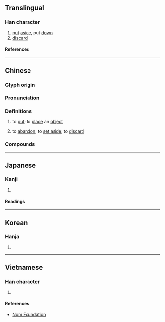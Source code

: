 {{also|置}}
{{character info}}
{{character info|0x2F86E}}
==Translingual==

===Han character===
{{Han char|rn=40|rad=宀|as=10|sn=13|four=30801|canj=JJBC|ids=⿱宀真}}

# [[put]] [[aside]], put [[down]]
# [[discard]]

====References====
{{Han ref|kx=0289.270|dkj=07257|dj=0573.180|hdz=20945.090|uh=5BD8}}

----

==Chinese==
{{zh-forms}}

===Glyph origin===
{{Han etym}}

===Pronunciation===
{{zh-pron
|m=zhì
|m-s=
|c=zi3
|c-t=
|g=
|h=
|j=
|mb=
|md=
|mn=
|mn-t=
|w=
|x=
|mc=y
|oc=y
|cat=v
}}

===Definitions===
{{zh-hanzi}}

# {{zh-alt-lb|置}} to [[put]]; to [[place]] an [[object]]
# {{zh-alt-lb|置}} to [[abandon]]; to [[set aside]]; to [[discard]]

===Compounds===
{{zh-der|寘懷|願寘誠念}}

----

==Japanese==

===Kanji===
{{ja-kanji|grade=|rs=宀10}}

# {{rfdef|ja|sort=宀10}}

====Readings====
{{ja-readings
|on=し
|kun=おく, いれる, とめる, すこる
}}

----

==Korean==

===Hanja===
{{ko-hanja|치}}

# {{rfdef|ko|sort=宀10}}

----

==Vietnamese==

===Han character===
{{vi-readings|rs=宀10|reading=trí}}

# {{rfdef|vi|sort=宀10}}

====References====
* [http://nomfoundation.org/common/nom_details.php?codepoint=5bd8 Nom Foundation]